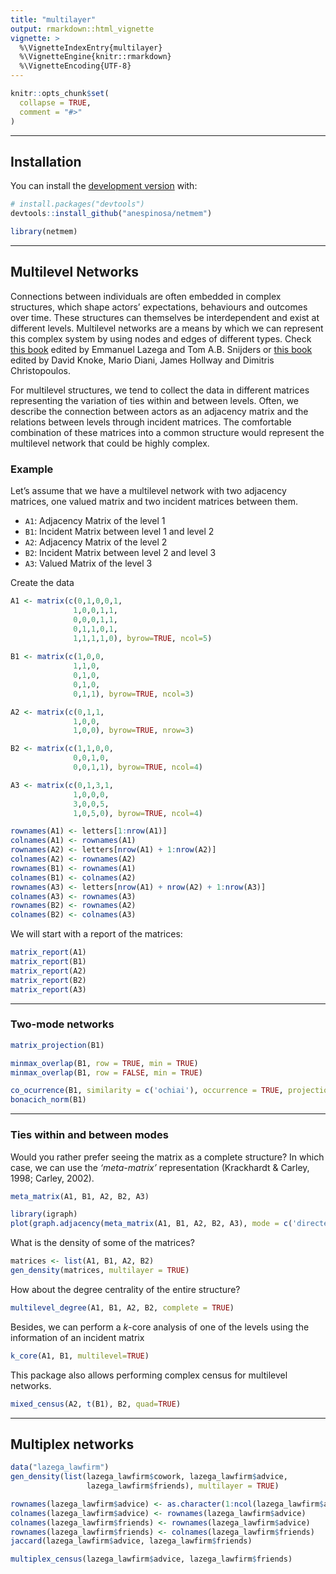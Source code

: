 ```yaml
---
title: "multilayer"
output: rmarkdown::html_vignette
vignette: >
  %\VignetteIndexEntry{multilayer}
  %\VignetteEngine{knitr::rmarkdown}
  %\VignetteEncoding{UTF-8}
---
```


```r
knitr::opts_chunk$set(
  collapse = TRUE,
  comment = "#>"
)
```

-----

## Installation

You can install the [development version](https://github.com/anespinosa/netmem) with:
```r
# install.packages("devtools")
devtools::install_github("anespinosa/netmem")
```

```r
library(netmem)
```

-----

## Multilevel Networks

Connections between individuals are often embedded in complex structures, which shape actors’ expectations, behaviours and outcomes over time. These structures can themselves be interdependent and exist at different levels. Multilevel networks are a means by which we can represent this complex system by using nodes and edges of different types. Check [this book](https://www.springer.com/gp/book/9783319245188) edited by Emmanuel Lazega and Tom A.B. Snijders or [this book](https://www.cambridge.org/core/books/multimodal-political-networks/43EE8C192A1B0DCD65B4D9B9A7842128) edited by David Knoke, Mario Diani, James Hollway and Dimitris Christopoulos.  

For multilevel structures, we tend to collect the data in different matrices representing the variation of ties within and between levels. Often, we describe the connection between actors as an adjacency matrix and the relations between levels through incident matrices. The comfortable combination of these matrices into a common structure would represent the multilevel network that could be highly complex.

### Example

<div class="alert alert-info">
Let's assume that we have a multilevel network with two adjacency matrices, one valued matrix and two incident matrices between them.

- `A1`: Adjacency Matrix of the level 1
- `B1`: Incident Matrix between level 1 and level 2
- `A2`: Adjacency Matrix of the level 2
- `B2`: Incident Matrix between level 2 and level 3
- `A3`: Valued Matrix of the level 3
</div>

Create the data
```r
A1 <- matrix(c(0,1,0,0,1,
              1,0,0,1,1,
              0,0,0,1,1,
              0,1,1,0,1,
              1,1,1,1,0), byrow=TRUE, ncol=5)
              
B1 <- matrix(c(1,0,0,
              1,1,0,
              0,1,0,
              0,1,0,
              0,1,1), byrow=TRUE, ncol=3)

A2 <- matrix(c(0,1,1,
              1,0,0,
              1,0,0), byrow=TRUE, nrow=3)

B2 <- matrix(c(1,1,0,0,
              0,0,1,0,
              0,0,1,1), byrow=TRUE, ncol=4)

A3 <- matrix(c(0,1,3,1,
              1,0,0,0,
              3,0,0,5,
              1,0,5,0), byrow=TRUE, ncol=4)

rownames(A1) <- letters[1:nrow(A1)]
colnames(A1) <- rownames(A1)
rownames(A2) <- letters[nrow(A1) + 1:nrow(A2)]
colnames(A2) <- rownames(A2)
rownames(B1) <- rownames(A1)
colnames(B1) <- colnames(A2)
rownames(A3) <- letters[nrow(A1) + nrow(A2) + 1:nrow(A3)]
colnames(A3) <- rownames(A3)
rownames(B2) <- rownames(A2)
colnames(B2) <- colnames(A3)
```

We will start with a report of the matrices:
```r
matrix_report(A1)
matrix_report(B1)
matrix_report(A2)
matrix_report(B2)
matrix_report(A3)
```

-----

### Two-mode networks


```r
matrix_projection(B1)

minmax_overlap(B1, row = TRUE, min = TRUE) 
minmax_overlap(B1, row = FALSE, min = TRUE) 

co_ocurrence(B1, similarity = c('ochiai'), occurrence = TRUE, projection = FALSE)
bonacich_norm(B1)
```

-----

### Ties within and between modes

Would you rather prefer seeing the matrix as a complete structure? In which case, we can use the *'meta-matrix'* representation (Krackhardt & Carley, 1998; Carley, 2002). 
```r
meta_matrix(A1, B1, A2, B2, A3)

library(igraph)
plot(graph.adjacency(meta_matrix(A1, B1, A2, B2, A3), mode = c('directed')))

```

What is the density of some of the matrices?
```r
matrices <- list(A1, B1, A2, B2)
gen_density(matrices, multilayer = TRUE)
```

How about the degree centrality of the entire structure?
```r
multilevel_degree(A1, B1, A2, B2, complete = TRUE)
```

Besides, we can perform a *k*-core analysis of one of the levels using the information of an incident matrix
```r
k_core(A1, B1, multilevel=TRUE)
```

This package also allows performing complex census for multilevel networks.
```r
mixed_census(A2, t(B1), B2, quad=TRUE)
```

-----

## Multiplex networks

```r
data("lazega_lawfirm")
gen_density(list(lazega_lawfirm$cowork, lazega_lawfirm$advice, 
                 lazega_lawfirm$friends), multilayer = TRUE)

rownames(lazega_lawfirm$advice) <- as.character(1:ncol(lazega_lawfirm$advice))
colnames(lazega_lawfirm$advice) <- rownames(lazega_lawfirm$advice)
colnames(lazega_lawfirm$friends) <- rownames(lazega_lawfirm$advice)
rownames(lazega_lawfirm$friends) <- colnames(lazega_lawfirm$friends)
jaccard(lazega_lawfirm$advice, lazega_lawfirm$friends)

multiplex_census(lazega_lawfirm$advice, lazega_lawfirm$friends)

```


